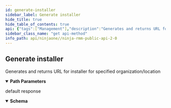 ```yaml
---
id: generate-installer
sidebar_label: Generate installer
hide_title: true
hide_table_of_contents: true
api: {"tags":["Management"],"description":"Generates and returns URL for installer for specified organization/location","operationId":"getInstallerForLocation","parameters":[{"name":"id","in":"path","required":true,"schema":{"type":"integer","format":"int32"}},{"name":"location_id","in":"path","required":true,"schema":{"type":"integer","format":"int32"}},{"name":"installer_type","in":"path","required":true,"schema":{"type":"string","enum":["WINDOWS_MSI","MAC_DMG","MAC_PKG","LINUX_DEB","LINUX_RPM"]}}],"responses":{"default":{"description":"default response","content":{"application/json":{"schema":{"type":"object","properties":{"url":{"type":"string","description":"URL"}}}}}}},"method":"get","path":"/api/v2/organization/{id}/location/{location_id}/installer/{installer_type}","servers":[{"url":"https://eu.ninjarmm.com","description":"EU instance"},{"url":"https://app.ninjarmm.com","description":"US instance"},{"url":"https://oc.ninjarmm.com","description":"Oceania instance"}],"security":[{"oauth2":["monitoring","Management","control"]},{"sessionKey":["monitoring","Management","control"]},{"bearer":["monitoring","Management","control"]}],"securitySchemes":{"oauth2":{"type":"oauth2","flows":{"authorizationCode":{"authorizationUrl":"/ws/oauth/authorize","tokenUrl":"/ws/oauth/token","scopes":{"monitoring":"Monitoring APIs","Management":"Management APIs"}},"clientCredentials":{"tokenUrl":"/ws/oauth/token","scopes":{"monitoring":"Monitoring APIs","Management":"Management APIs"}}}},"sessionKey":{"type":"apiKey","name":"sessionKey","in":"cookie"},"bearer":{"type":"http","scheme":"bearer"}},"info":{"title":"Ninja RMM Public API 2.0","description":"Ninja RMM Public API documentation. <br><br>\nSee also: <br> \n<a href=\"https://resources.ninjarmm.com/API/Ninja+RMM+Public+API+v2.0.5+Device+Filter+Syntax.pdf\">Device Filter syntax</a><br>\n<a href=\"https://resources.ninjarmm.com/API/Ninja+RMM+Public+API+v2.0.5+Webhooks.pdf\">Webhooks</a>","contact":{"email":"api@ninjarmm.com"},"version":"2.0.9-draft"},"postman":{"name":"Generate installer","description":{"content":"Generates and returns URL for installer for specified organization/location","type":"text/plain"},"url":{"path":["api","v2","organization",":id","location",":location_id","installer",":installer_type"],"host":["{{baseUrl}}"],"query":[],"variable":[{"disabled":false,"description":{"content":"(Required) ","type":"text/plain"},"type":"any","value":"","key":"id"},{"disabled":false,"description":{"content":"(Required) ","type":"text/plain"},"type":"any","value":"","key":"location_id"},{"disabled":false,"description":{"content":"(Required) ","type":"text/plain"},"type":"any","value":"","key":"installer_type"}]},"header":[{"key":"Accept","value":"application/json"}],"method":"GET"}}
sidebar_class_name: "get api-method"
info_path: api/ninjaone//ninja-rmm-public-api-2-0
---
```



## Generate installer



Generates and returns URL for installer for specified organization/location

<details style={{"marginBottom":"1rem"}} data-collapsed={false} open={true}><summary style={{}}><strong>Path Parameters</strong></summary><div><ul><ParamsItem className={"paramsItem"} param={{"name":"id","in":"path","required":true,"schema":{"type":"integer","format":"int32"}}}></ParamsItem><ParamsItem className={"paramsItem"} param={{"name":"location_id","in":"path","required":true,"schema":{"type":"integer","format":"int32"}}}></ParamsItem><ParamsItem className={"paramsItem"} param={{"name":"installer_type","in":"path","required":true,"schema":{"type":"string","enum":["WINDOWS_MSI","MAC_DMG","MAC_PKG","LINUX_DEB","LINUX_RPM"]}}}></ParamsItem></ul></div></details><div><ApiTabs><TabItem label={"default"} value={"default"}><div>

default response

</div><div><details style={{}} data-collapsed={false} open={true}><summary style={{"textAlign":"left"}}><strong>Schema</strong></summary><div style={{"textAlign":"left","marginLeft":"1rem"}}></div><ul style={{"marginLeft":"1rem"}}><SchemaItem collapsible={false} name={"url"} required={false} schemaDescription={"URL"} schemaName={"string"} qualifierMessage={undefined}></SchemaItem></ul></details></div></TabItem></ApiTabs></div>
      